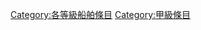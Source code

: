 {{catmore1|[[Wikipedia:船舶专题|Wikipedia:船舶专题]]}}
{{Articles by Quality|topic=船舶|project=船舶|format=toc}}
{{emptycat}}

[[Category:各等級船舶條目|Category:各等級船舶條目]]
[[Category:甲級條目|Category:甲級條目]]